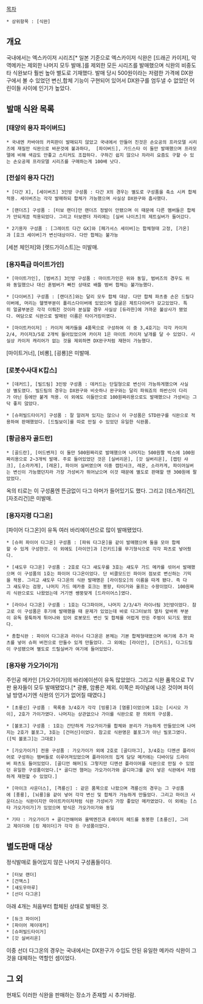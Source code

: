 [[목차]] 
 * 상위항목 : [식완]

== 개요 ==
국내에서는 엑스카이저 시리즈[* 일본 기준으로 엑스카이저 식완은 [드래곤 카이저], 악역메카는 제외한 나머지 모두 발매.]를 제외한 모든 시리즈를 발매했으며 식완의 비중도 타 식완보다 훨씬 높아 별도로 기재했다. 발매 당시 500원이라는 저렴한 가격에 DX완구에서 볼 수 있었던 변신,합체 기능이 구현되어 있어서 DX완구를 엄두낼 수 없었던 어린이들 사이에 인기가 높았다.  

== 발매 식완 목록 ==
=== [태양의 용자 파이버드] === 
 * 국내엔 카바야의 카피판이 발매되지 않았고 국내에서 만들어 진것은 손오공의 프라모델 시리즈에 재질만 식완으로 바꾼것에 불과하다,  [파이버드], 가드스타 이 둘만 발매했으며 프라모델에 비해 색감도 안좋고 스티커도 조잡하다. 구하긴 쉽지 않으나 차라리 요즘도 구할 수 있는 손오공제 프라모델 시리즈를 구매하는게 100배 낫다.


=== [전설의 용자 다간] ===
 * [다간 X], [세이버즈] 3인방 구성품 : 다간 X의 경우는 별도로 구성품을 축소 시켜 합체적용. 세이버즈는 각각 발매하되 합체가 가능했으며 사실상 DX완구와 흡사했다.

 * [랜더즈] 구성품 : [터보 랜더]만 랜더즈 정발이 안됐으며 이 때문에 다른 멤버들은 합체가 안되게끔 적용되었다. 그리고 터보랜더 자리에는 [실버 나이츠]의 제트실버가 들어갔다.

 * 2기용자 구성품 : [그레이트 다간 GX]와 [페가서스 세이버]는 합체형태 고정, [가온]과 [호크 세이버]가 변신대상이다. 다만 합체는 불가능

[세븐 체인저]와 [렛드가이스트]는 미발매.

=== [용자특급 마이트가인] ===
 * [마이트가인], [범버즈] 3인방 구성품 : 마이트가인은 위와 동일, 범버즈의 경우도 위와 동일했으나 대신 혼범버가 빠진 상태로 배틀 범버 합체는 불가능했다.

 * [다이버즈] 구성품 : [랜더즈]와는 달리 모두 합체 대상. 다만 합체 파츠중 손은 드릴다이버에, 머리는 헬멧부분이 폴리스다이버에 있었으며 얼굴은 제트다이버가 갖고있었다. 특히 얼굴부분은 각각 이뤄진 것이라 분실할 경우 사실상 [듀라한]에 가까운 불상사가 됐었다. 여담으로 식완으로 발매된 이름은 타이거킹이였다.

 * [마이트카이저] : 카이저 메카들을 4품목으로 구성하여 이 중 3,4호기는 각각 카이저2/4, 카이저3/5로 2개씩 들어있었으며 카이저 1은 마이트 카이저 날개를 달 수 있었다. 사실상 카이저 캐리어가 없는 것을 제외하면 DX완구처럼 재현이 가능했다.

[마이트거너], [비룡], [굉룡]은 미발매.

=== [로봇수사대 K캅스] ===
 * [데커드], [빌드팀] 3인방 구성품 : 데커드는 단일형으로 변신이 가능하게했으며 사실상 별도였다. 빌드팀의 경우는 DX완구와 비슷하나 완구와는 달리 파워죠의 하반신이 다리가 아닌 등에만 붙게 적용. 이 외에도 이들만으로 100원짜리용으로도 발매했으나 가성비는 그닥 좋지 않았다.

 * [슈퍼빌드타이거] 구성품 : 잘 알려져 있지는 않으나 이 구성품은 STD완구를 식완으로 적용하여 판매했었다. [드릴보이]를 따로 만질 수 있었던 유일한 식완품.

=== [황금용자 골드란] ===
 * [골드란], [어드벤저] 이 둘만 500원짜리로 발매했으며 나머지는 500원짤 박스에 100원짜리용으로 2~3개씩 발매. 주로 들어있었던 것은 [실버리온], [갓 실버리온], [캡틴 샤크], [소라카게], [레온], 파이어 실버였으며 이중 캡틴샤크, 레온, 소라카게, 파이어실버는 변신이 가능했던지라 가장 가성비가 뛰어났으며 이것 때문에 별도로 판매할 땐 300원에 팔았었다. 

옥의 티로는 이 구성품엔 뜬금없이 다그 아머가 들어있기도 했다. 그리고 [데스개리건], [자조리건]은 미발매.

=== [용자지령 다그온] ===
[파이어 다그온]이 유독 여러 바리에이션으로 많이 발매됐었다.

 * [슈퍼 파이어 다그온] 구성품 : [파워 다그온]을 같이 발매했으며 둘을 모아 합체할 수 있게 구성한것. 이 외에도 [라이안]과 [건키드]를 무기형식으로 각각 파츠로 넣어줬다.

 * [섀도우 다그온] 구성품 : 2호로 다그 섀도우를 3호는 섀도우 가드 메카를 섞어서 발매했으며 이 구성품의 1호는 파이어 다그온이었다. 단 비클모드인 파이어 점보로 변신하는 기믹을 적용. 그리고 섀도우 다그온의 식완 발매명은 [라이징오]의 이름을 따게 됐다. 즉 다그 섀도우는 검왕, 나머지 가드 메카중 호크는 봉왕, 타이거와 울프는 수왕이었다. 100원짜리 식완으로도 나왔었는데 거기엔 쌩뚱맞게 [드라이어스]였다.

 * [라이너 다그온] 구성품 : 1호는 다그파이어, 나머지 2/3/4가 라이너팀 3인방이었다. 참고로 이 구성품은 후기에 발매했을 때 문제가 있었는데 바로 다그터보의 열차 앞바퀴 부분이 유독 뭉툭하게 튀어나와 있어 로봇모드 변신 및 합체를 어렵게 만든 주범이 되기도 했었다. 

 * 총합식완 : 파이어 다그온과 라이너 다그온은 본체는 기본 합체형태였으며 여기에 추가 파츠를 넣어 슈퍼 버전으로 만들수 있게 만들었다. 그 외에는 [라이안], [건키드], 다그드릴이 구성됐으며 별도로 드릴실버가 여기에 들어있었다.

=== [용자왕 가오가이가] ===
주인공 메카인 [가오가이가]의 바리에이션이 유독 많았었다. 그리고 식완 품목으로 TV판 용자들이 모두 발매됐었다.[* 광룡, 암룡은 제외. 이쪽은 파이널에 나온 것이며 파이널 방영시기엔 식완의 인기가 없어질 때였다.]

 * [초룡신] 구성품 : 목록중 3/4호가 각각 [빙룡]과 [염룡]이었으며 1호는 [시시오 가이], 2호가 가이가였다. 나머지는 상관없으나 가이를 식완으로 판 의외의 구성품.

 * [볼포그] 구성품 : 1호는 간단하게 가오가이가를 합체와 분리가 가능하게 만들었으며 나머지는 2호가 볼포그, 3호는 [건머신]이었다. 참고로 식완명은 볼포그가 아닌 빌포그였다.([빅 볼포그]는 그대로)

 * [가오가이가] 전용 구성품 : 가오가이가 외에 2호로 [골디마그], 3/4호는 디멘션 플라이어로 구성하는 멤버들로 이루어져있었으며 플라이어의 집게 담당 메카에는 디바이딩 드라이버 파츠도 들어있었다. [골디언 해머]도 그렇지만 디멘션 플라이어를 식완으로 만질 수 있었던 유일한 구성품이었다.[* 골디언 햄머는 가오가이가와 골디마그를 같이 넣은 식완에서 저렴하게 재현할 수 있었다.]

 * [마이크 사운더스], [격룡신] : 같은 품목으로 나왔으며 격룡신의 경우는 그 구성품에 [풍룡], [뇌룡]을 같이 넣어 각각 변신 및 합체가 가능하게 만들었다. 그리고 마이크 사운더스는 식완이지만 마이트카이저처럼 식완 가성비가 가장 좋았던 메카였었다. 이 외에는 [스타 가오가이가]가 있었으며 방식은 가오가이가와 동일

 * 기타 : 가오가이가 + 골디언해머와 울텍엔진과 E레이저 헤드를 동봉한 [초룡신], 그리고 제이더와 [킹 제이더]가 각각 든 구성품이었다. 

== 별도판매 대상 ==
정식발매로 들어있지 않은 나머지 구성품들이다.

 * [터보 랜더]
 * [건맥스]
 * [섀도우마루]
 * [선더 다그온]

아래 4개는 처음부터 합체된 상태로 발매된 것.
 * [듀크 파이어]
 * [파이어 제이데커]
 * [슈퍼빌드타이거]
 * [갓 실버리온]

이중 선더 다그온의 경우는 국내에서는 DX완구가 수입도 안된 유일한 메카라 식완이 그것을 대체하는 역할인 셈이었다.


== 그 외 ==
현재도 이러한 식완을 판매하는 장소가 존재할 시 추가바람.
